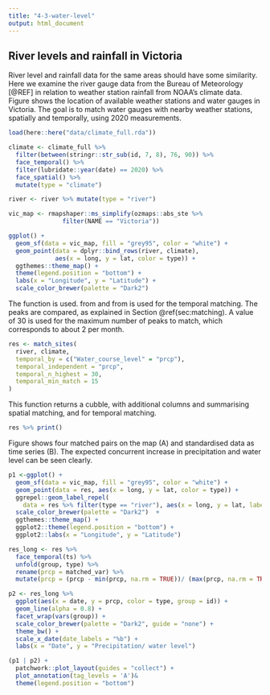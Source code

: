 ```yaml
---
title: "4-3-water-level"
output: html_document
---
```


## River levels and rainfall in Victoria

River level and rainfall data for the same areas should have some similarity. Here we examine the river gauge data from the Bureau of Meteorology [@REF] in relation to weather station rainfall from NOAA's climate data. Figure \ref{fig:matching-map} shows the location of available weather stations and water gauges in Victoria. The goal is to match water gauges with nearby weather stations, spatially and temporally, using 2020 measurements.

<!--The Bureau of Meteorology collects [water data](http://www.bom.gov.au/metadata/catalogue/19115/ANZCW0503900528?template=full) from river gauges. The collected variables include: electrical conductivity, turbidity, watercourse discharge, watercourse level, and water temperature. We expect that the water level should be related to the precipitation available from climate data, since rainfall will raise the water level in the river. Figure \ref{fig:matching-map} shows the location of available weather stations and water gauges in Victoria, and we will try to match water gauges with nearby weather stations, taking into account both spatial and temporal information from 2020.-->

```r
load(here::here("data/climate_full.rda"))

climate <- climate_full %>%
  filter(between(stringr::str_sub(id, 7, 8), 76, 90)) %>%
  face_temporal() %>%
  filter(lubridate::year(date) == 2020) %>%
  face_spatial() %>%
  mutate(type = "climate")

river <- river %>% mutate(type = "river")
```

```r
vic_map <- rmapshaper::ms_simplify(ozmaps::abs_ste %>%
               filter(NAME == "Victoria"))  

ggplot() + 
  geom_sf(data = vic_map, fill = "grey95", color = "white") + 
  geom_point(data = dplyr::bind_rows(river, climate), 
             aes(x = long, y = lat, color = type)) + 
  ggthemes::theme_map() +
  theme(legend.position = "bottom") +
  labs(x = "Longitude", y = "Latitude") + 
  scale_color_brewer(palette = "Dark2") 
```

The \code{match_sites()} function is used.  \code{Water_course_level} from \code{river} and \code{prcp} from \code{climate} is used for the temporal matching. The peaks are compared, as explained in Section \@ref(sec:matching). A value of 30 is used for the maximum number of peaks to match, which corresponds to about 2 per month. <!--We first pass in the two datasets, followed by the variables used for the temporal matching, specified in \code{temporal_by} (using the \code{by} syntax from \code{dplyr::join}). With \code{temporal_independent} we select precipitation (\code{prcp}) as the independent variable, and the goal is to see if the water level in the river reflects what is observed in precipitation (for nearby stations). Since we consider a full year of data, we set the number of peaks considered (\code{temporal_n_highest}) to 30 (slightly above the default value of 20), and \code{temporal_min_match} is raised accordingly.-->

```r
res <- match_sites(
  river, climate,
  temporal_by = c("Water_course_level" = "prcp"),
  temporal_independent = "prcp",  
  temporal_n_highest = 30,
  temporal_min_match = 15
)
```

This function returns a cubble, with additional columns \code{dist} and \code{group} summarising spatial matching, and \code{n_match} for temporal matching.

```r
res %>% print()
```

Figure \ref{fig:matching} shows four matched pairs on the map (A) and standardised data as time series (B). The expected concurrent increase in precipitation and water level can be seen clearly.

```r
p1 <-ggplot() + 
  geom_sf(data = vic_map, fill = "grey95", color = "white") + 
  geom_point(data = res, aes(x = long, y = lat, color = type)) +
  ggrepel::geom_label_repel(
    data = res %>% filter(type == "river"), aes(x = long, y = lat, label = group)) +
  scale_color_brewer(palette = "Dark2")  + 
  ggthemes::theme_map() +
  ggplot2::theme(legend.position = "bottom") +
  ggplot2::labs(x = "Longitude", y = "Latitude")

res_long <- res %>%
  face_temporal(ts) %>%
  unfold(group, type) %>%
  rename(prcp = matched_var) %>% 
  mutate(prcp = (prcp - min(prcp, na.rm = TRUE))/ (max(prcp, na.rm = TRUE) - min(prcp, na.rm = TRUE))) 

p2 <- res_long %>% 
  ggplot(aes(x = date, y = prcp, color = type, group = id)) +
  geom_line(alpha = 0.8) +
  facet_wrap(vars(group)) +
  scale_color_brewer(palette = "Dark2", guide = "none") +
  theme_bw() +
  scale_x_date(date_labels = "%b") + 
  labs(x = "Date", y = "Precipitation/ water level")

(p1 | p2) + 
  patchwork::plot_layout(guides = "collect") + 
  plot_annotation(tag_levels = 'A')&
  theme(legend.position = "bottom")
```
